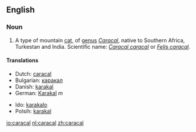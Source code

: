 ==English==

===Noun===
{{en-noun}}

#A type of mountain [[cat]], of [[genus]] ''[[Caracal]]'', native to Southern Africa, Turkestan and India. Scientific name: ''[[Caracal caracal]]'' or ''[[Felis caracal]]''.

====Translations====
{{top}}
*Dutch: [[caracal#Dutch|caracal]]
*Bulgarian: [[каракал]]
*Danish: [[karakal]]
*German: [[Karakal]] ''m''
{{mid}}
*Ido: [[karakalo]]
*Polsih: [[karakal]]
{{bottom}}

[[io:caracal]]
[[nl:caracal]]
[[zh:caracal]]